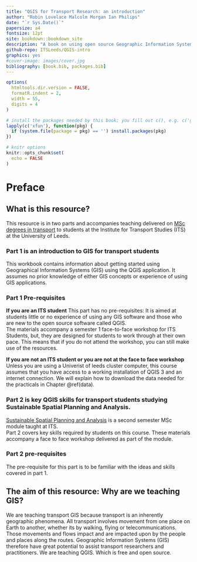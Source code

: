 --- 
title: "QGIS for Transport Research: an introduction"
author: "Robin Lovelace Malcolm Morgan Ian Philips"
date: "`r Sys.Date()`"
papersize: a4
fontsize: 12pt
site: bookdown::bookdown_site
description: "A book on using open source Geographic Information System for transport planning."
github-repo: ITSLeeds/QGIS-intro
graphics: yes
#cover-image: images/cover.jpg
bibliography: [book.bib, packages.bib]
---

<!-- For CRC Press format: -->
<!-- documentclass: krantz -->
<!-- biblio-style: apalike -->
<!-- link-citations: yes -->
<!-- colorlinks: yes -->
<!-- lot: yes -->
<!-- lof: yes -->
<!-- fontsize: 13pt -->

```{r setup, include=FALSE}
options(
  htmltools.dir.version = FALSE,
  formatR.indent = 2,
  width = 55,
  digits = 4
)

# install the packages needed by this book; you fill out c(), e.g. c('ggplot2', 'dplyr')
lapply(c('xfun'), function(pkg) {
  if (system.file(package = pkg) == '') install.packages(pkg)
})

# knitr options
knitr::opts_chunk$set(
  echo = FALSE
)
```

# Preface {-}



## What is this resource?  

This resource is in two parts and accompanies teaching delivered on [MSc degrees in  transport](https://environment.leeds.ac.uk/transport-masters) to students at the Institute for Transport Studies (ITS) at the University of Leeds. 

### Part 1 is an introduction to GIS for transport students 

This workbook contains information about getting started using Geographical Information Systems (GIS) using the QGIS application.  It assumes no prior knowledge of either GIS concepts or experience of using GIS applications.  


### Part 1 Pre-requisites {-}

**If you are an ITS student** 
This part has no pre-requisites:  It is aimed at students little or no experience of using any GIS software and those who are new to the open source software called QGIS.  
The materials accompany a semester 1 face-to-face workshop for ITS Students, but, they are designed for students to work through at their own pace.  This means that if you do not attend the workshop, you can still make use of the resources.  

**If you are not an ITS student or you are not at the face to face workshop**
Unless you are using a Univerist of leeds cluster computer, this course assumes that you have access to a working installation of QGIS 3 and an internet connection.
We will explain how to download the data needed for the practicals in Chapter \@ref(data).




### Part 2 is key QGIS skills for transport students studying Sustainable Spatial Planning and Analysis.

[Sustainable Spatial Planning and Analysis](http://webprod3.leeds.ac.uk/catalogue/dynmodules.asp?Y=201920&M=TRAN-5115M) is a second semester MSc module taught at ITS.  
Part 2 covers key skills required by students on this course.  These materials accompany a face to face workshop delivered as part of the module.  

### Part 2 pre-requisites {-}
The pre-requisite for this part is to be familiar with the ideas and skills covered in part 1.  

## The aim of this resource: Why are we teaching GIS? 
We are teaching transport GIS because transport is an inherently geographic phenomena. All transport involves movement from one place on Earth to another, whether its by walking, flying or telecommunications.  Those movements and flows impact and are impacted upon by the people and places along the routes.  Geographic Information Systems (GIS) therefore have great potential to assist transport researchers and practitioners.  We are teaching QGIS.  Which is free and open source.




<!-- ## Structure of the book {-} -->

  <!-- Chapters \@ref(Part1) introduces GIS and the program QGIS... -->

  <!-- ## Software information and conventions {-} -->

  <!-- I used the **knitr**\index{knitr} package [@xie2015] and the **bookdown**\index{bookdown} package [@R-bookdown] to compile my book. My R session information is shown below: -->

  <!-- ```{r} -->
  <!-- xfun::session_info() -->
  <!-- ``` -->

  <!-- Package names are in bold text (e.g., **rmarkdown**), and inline code and filenames are formatted in a typewriter font (e.g., `knitr::knit('foo.Rmd')`). Function names are followed by parentheses (e.g., `bookdown::render_book()`). -->

  <!-- ## Acknowledgments {-} -->

  <!-- A lot of people helped me when I was writing the book. -->

  <!-- ```{block2, type='flushright', html.tag='p'} -->
  <!-- Frida Gomam   -->
  <!-- on the Mars -->
  <!-- ``` -->


